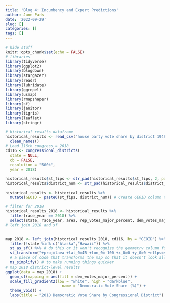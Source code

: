 ```yaml
---
title: 'Blog 4: Incumbency and Expert Predictions'
author: June Park
date: '2022-09-29'
slug: []
categories: []
tags: []
---
```


```r
# hide stuff
knitr::opts_chunk$set(echo = FALSE)
# libraries
library(tidyverse)
library(ggplot2)
library(blogdown)
library(stargazer)
library(readr)
library(lubridate)
library(ggrepel)
library(usmap)
library(rmapshaper)
library(sf)
library(janitor)
library(tigris)
library(leaflet)
library(stringr)

```

```r
# historical results dataframe
historical_results <- read_csv("house party vote share by district 1948-2020.csv") %>% 
  clean_names()
# Load 116th congress = 2018
cd116 <- congressional_districts(
  state = NULL,
  cb = FALSE,
  resolution = "500k",
  year = 2018)

historical_results$st_fips <- str_pad(historical_results$st_fips, 2, pad = "0") # add 0 in front of st_fips
historical_results$district_num <- str_pad(historical_results$district_num, 2, pad = "0") # add 0 in front of district_num

historical_results <- historical_results %>% 
  mutate(GEOID = paste0(st_fips, district_num)) # Create GEOID column to match with cd116 dataframe

# filter for 2018
historical_results_2018 <- historical_results %>% 
  filter(race_year == 2018) %>% 
  select(state, race_year, area, rep_votes_major_percent, dem_votes_major_percent, GEOID)
# left join 2018 and sf


map_2018 <- left_join(historical_results_2018, cd116, by = "GEOID") %>% 
  filter(!state %in% c("Alaska","Hawaii")) %>% 
  st_as_sf() %>% # do this or it won't recognize the geometry column for whatever reason
  st_transform("+proj=laea +lat_0=45 +lon_0=-100 +x_0=0 +y_0=0 +ellps=sphere +units=m +no_defs") %>% 
  # a piece of code that transforms the map so that it doesn't look all stretched out
  ms_simplify() # to make running things quicker
# map 2018 district-level results
ggplot(data = map_2018) +
  geom_sf(mapping = aes(fill = dem_votes_major_percent)) +
  scale_fill_gradient2(low = "white", high = "darkblue", 
                         name = "Democratic Vote Share (%)") +
  theme_void() +
  labs(title = "2018 Democratic Vote Share by Congressional District")
```
